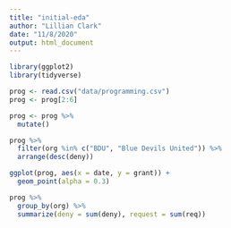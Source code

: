 ```yaml
---
title: "initial-eda"
author: "Lillian Clark"
date: "11/8/2020"
output: html_document
---
```


```r
library(ggplot2)
library(tidyverse)
```

```r
prog <- read.csv("data/programming.csv")
prog <- prog[2:6] 
```

```r
prog <- prog %>%
  mutate()
```

```r
prog %>%
  filter(org %in% c("BDU", "Blue Devils United")) %>%
  arrange(desc(deny))
```

```r
ggplot(prog, aes(x = date, y = grant)) +
  geom_point(alpha = 0.3)
```

```r
prog %>%
  group_by(org) %>%
  summarize(deny = sum(deny), request = sum(req))
```


